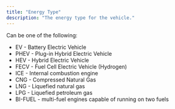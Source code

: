 ```yaml
---
title: "Energy Type"
description: "The energy type for the vehicle."
---
```


Can be one of the following:

- EV - Battery Electric Vehicle
- PHEV - Plug-in Hybrid Electric Vehicle
- HEV - Hybrid Electric Vehicle
- FECV - Fuel Cell Electric Vehicle (Hydrogen)
- ICE - Internal combustion engine
- CNG - Compressed Natural Gas
- LNG - Liquefied natural gas
- LPG - Liquefied petroleum gas
- BI-FUEL - multi-fuel engines capable of running on two fuels